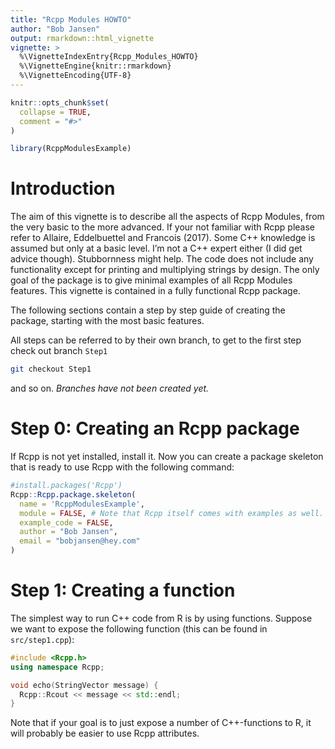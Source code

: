 ```yaml
---
title: "Rcpp Modules HOWTO"
author: "Bob Jansen"
output: rmarkdown::html_vignette
vignette: >
  %\VignetteIndexEntry{Rcpp_Modules_HOWTO}
  %\VignetteEngine{knitr::rmarkdown}
  %\VignetteEncoding{UTF-8}
---
```


```r
knitr::opts_chunk$set(
  collapse = TRUE,
  comment = "#>"
)
```

```r
library(RcppModulesExample)
```

# Introduction

The aim of this vignette is to describe all the aspects of Rcpp Modules, from
the very basic to the more advanced. If your not familiar with Rcpp please refer
to Allaire, Eddelbuettel and Francois (2017). Some C++ knowledge is assumed
but only at a basic level. I'm not a C++ expert either (I did get advice
though). Stubbornness might help. The code does not include any functionality
except for printing and multiplying strings by design. The only goal of the
package is to give minimal examples of all Rcpp Modules features. This vignette
is contained in a fully functional Rcpp package.

The following sections contain a step by step guide of creating the package,
starting with the most basic features.

All steps can be referred to by their own branch, to get to the first step
check out branch `Step1`
```bash
git checkout Step1
```
and so on. _Branches have not been created yet._

# Step 0: Creating an Rcpp package

If Rcpp is not yet installed, install it. Now you can create a package skeleton
that is ready to use Rcpp with the following command:

```r
#install.packages('Rcpp')
Rcpp::Rcpp.package.skeleton(
  name = 'RcppModulesExample',
  module = FALSE, # Note that Rcpp itself comes with examples as well.
  example_code = FALSE,
  author = "Bob Jansen",
  email = "bobjansen@hey.com"
)
```

# Step 1: Creating a function

The simplest way to run C++ code from R is by using functions. Suppose we want
to expose the following function (this can be found in `src/step1.cpp`):

```cpp
#include <Rcpp.h>
using namespace Rcpp;

void echo(StringVector message) {
  Rcpp::Rcout << message << std::endl;
}
```

Note that if your goal is to just expose a number of C++-functions to R, it
will probably be easier to use Rcpp attributes.
